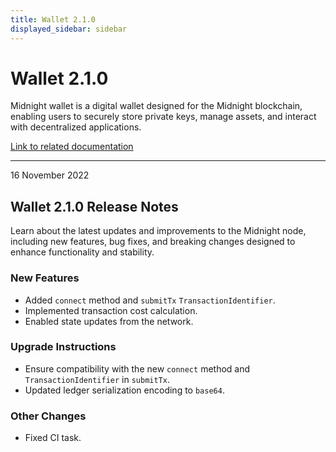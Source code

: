 ```yaml
---
title: Wallet 2.1.0
displayed_sidebar: sidebar
---
```


# Wallet 2.1.0

Midnight wallet is a digital wallet designed for the Midnight blockchain, enabling users to securely store private keys, manage assets, and interact with decentralized applications.

[Link to related documentation](../../learn/introduction/wallets)

---

<div 
  style={{
    marginTop: '0',
    fontSize: '1rem',
    fontWeight: 'normal',
    marginBottom: '0.5rem'
  }}
>
  16 November 2022
</div>

## Wallet 2.1.0 Release Notes

Learn about the latest updates and improvements to the Midnight node, including new features, bug fixes, and breaking changes designed to enhance functionality and stability.

### New Features

- Added `connect` method and `submitTx` `TransactionIdentifier`.
- Implemented transaction cost calculation.
- Enabled state updates from the network.


### Upgrade Instructions

- Ensure compatibility with the new `connect` method and `TransactionIdentifier` in `submitTx`.
- Updated ledger serialization encoding to `base64`.

### Other Changes

- Fixed CI task.
